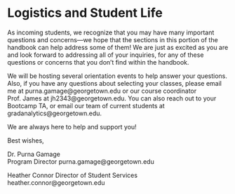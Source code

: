 # Logistics and Student Life

As incoming students, we recognize that you may have many important questions and concerns---we hope that the sections in this portion of the handbook can help address some of them! We are just as excited as you are and look forward to addressing all of your inquiries, for any of these questions or concerns that you don't find within the handbook.

We will be hosting several orientation events to help answer your questions. Also, if you have any questions about selecting your classes, please email me at purna.gamage@georgetown.edu or our course coordinator Prof. James at jh2343@georgetown.edu. You can also reach out to your Bootcamp TA, or email our team of current students at gradanalytics@georgetown.edu.

We are always here to help and support you!

Best wishes,

Dr. Purna Gamage	
Program Director
purna.gamage@georgetown.edu

Heather Connor
Director of Student Services
heather.connor@georgetown.edu
